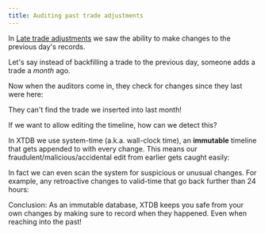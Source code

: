 ```yaml
---
title: Auditing past trade adjustments
---
```



In [Late trade adjustments](late-trade) we saw the ability to make changes to the previous day's records.

Let's say instead of backfilling a trade to the previous day, someone adds a trade a *month* ago.

<Fiddle magicContext="my-context">
  <Txs txs="INSERT INTO trades (xt$id, symbol, volume, xt$valid_from)
            VALUES
            (5, 'GHI', 1000000, DATE '2023-12-01')" />
  <Query q="SELECT t.*, t.xt$valid_from AS trade_date
            FROM trades AS t
            ORDER BY t.xt$id" />
</Fiddle>

Now when the auditors come in, they check for changes since they last were here:

<Fiddle magicContext="my-context">
  <Query q="SELECT *
            FROM trades AS t
            WHERE t.xt$valid_from > DATE '2024-01-01'
            ORDER BY t.xt$id" />
</Fiddle>

They can't find the trade we inserted into last month!

If we want to allow editing the timeline, how can we detect this?

In XTDB we use system-time (a.k.a. wall-clock time), an **immutable** timeline that gets appended to with every change. This means our fraudulent/malicious/accidental edit from earlier gets caught easily:

<Fiddle magicContext="my-context">
  <Query q="SELECT *
            FROM trades AS t
            WHERE t.xt$system_from > DATE '2024-01-01'
            ORDER BY t.xt$id" />
</Fiddle>

In fact we can even scan the system for suspicious or unusual changes. For example, any retroactive changes to valid-time that go back further than 24 hours:

<Fiddle magicContext="my-context">
  <Query q="SELECT t.*, t.xt$system_from, t.xt$valid_from
            FROM trades AS t
            WHERE (t.xt$system_from - t.xt$valid_from) > DURATION 'PT24H'
            ORDER BY t.xt$id" />
</Fiddle>

Conclusion: As an immutable database, XTDB keeps you safe from your own changes by making sure to record when they happened. Even when reaching into the past!